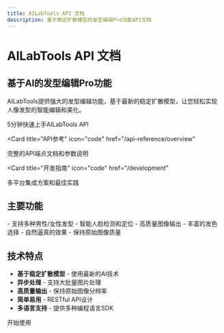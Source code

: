 ```yaml
---
title: AILabTools API 文档
description: 基于稳定扩散模型的发型编辑Pro功能API文档
---
```


# AILabTools API 文档

<Hero>

## 基于AI的发型编辑Pro功能

AILabTools提供强大的发型编辑功能，基于最新的稳定扩散模型，让您轻松实现人像发型的智能编辑和美化。

</Hero>

<Grid cols={3}>
<Card
  title="快速开始"
  icon="rocket"
  href="/quickstart"
>
  5分钟快速上手AILabTools API
</Card>

<Card
  title="API参考"
  icon="code"
  href="/api-reference/overview"
>
  完整的API端点文档和参数说明
</Card>

<Card
  title="开发指南"
  icon="code"
  href="/development"
>
  多平台集成方案和最佳实践
</Card>
</Grid>

## 主要功能

<Grid cols={2}>
<Card title="发型编辑">
- 支持多种男性/女性发型
- 智能人脸检测和定位
- 高质量图像输出
</Card>

<Card title="颜色调整">
- 丰富的发色选择
- 自然逼真的效果
- 保持原始图像质量
</Card>
</Grid>

## 技术特点

- **基于稳定扩散模型** - 使用最新的AI技术
- **异步处理** - 支持大批量图片处理
- **高质量输出** - 保持原始图像分辨率
- **简单易用** - RESTful API设计
- **多语言支持** - 提供多种编程语言SDK

<CTA href="/quickstart">
  开始使用
</CTA>
